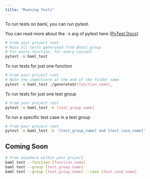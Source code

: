 ```yaml
---
title: "Running Tests"
---
```


To run tests on baml, you can run pytest.

You can read more about the `-k` arg of pytest here ([PyTest Docs](https://docs.pytest.org/en/latest/example/markers.html#using-k-expr-to-select-tests-based-on-their-name))

```bash
# From your project root
# Runs all tests generated from @test_group
# For every function, for every variant
pytest -m baml_test
```

To run tests for just one function

```bash
# From your project root
# Note the underscore at the end of the folder name
pytest -m baml_test ./generated/[function_name]_
```

To run tests for just one test group

```bash
# From your project root
pytest -m baml_test -k [test_group_name]
```

To run a specific test case in a test group

```bash
# From your project root
pytest -m baml_test -k '[test_group_name] and [test_case_name]'
```

## Coming Soon

```bash
# From anywhere within your project
baml test --function [function_name]
baml test --group [test_group_name]
baml test --group [test_group_name] --case [test_case_name]
```
